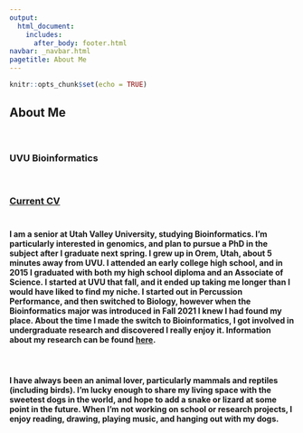 ```yaml
---
output: 
  html_document:
    includes:
      after_body: footer.html
navbar: _navbar.html
pagetitle: About Me
---
```


```r
knitr::opts_chunk$set(echo = TRUE)
```

<body>

## **About Me**

<br>

### **UVU Bioinformatics**

<br>

### [Current CV](https://m-ohran.github.io/about-me/CV.pdf) <br><br>

#### I am a senior at Utah Valley University, studying Bioinformatics. I'm particularly interested in genomics, and plan to pursue a PhD in the subject after I graduate next spring. I grew up in Orem, Utah, about 5 minutes away from UVU. I attended an early college high school, and in 2015 I graduated with both my high school diploma and an Associate of Science. I started at UVU that fall, and it ended up taking me longer than I would have liked to find my niche. I started out in Percussion Performance, and then switched to Biology, however when the Bioinformatics major was introduced in Fall 2021 I knew I had found my place. About the time I made the switch to Bioinformatics, I got involved in undergraduate research and discovered I really enjoy it. Information about my research can be found [here](https://m-ohran.github.io/research).

<br>

#### I have always been an animal lover, particularly mammals and reptiles (including birds). I'm lucky enough to share my living space with the sweetest dogs in the world, and hope to add a snake or lizard at some point in the future. When I'm not working on school or research projects, I enjoy reading, drawing, playing music, and hanging out with my dogs.

</body>

</div>

<br>

